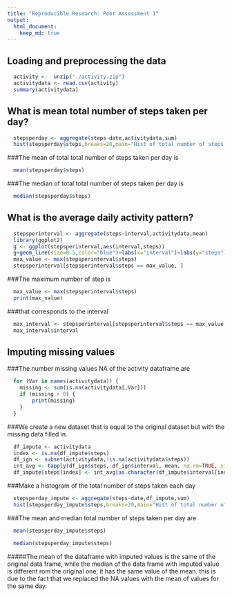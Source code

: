 ```yaml
---
title: "Reproducible Research: Peer Assessment 1"
output: 
  html_document:
    keep_md: true
---
```



## Loading and preprocessing the data

```r
  activity <-  unzip("./activity.zip")
  activitydata <- read.csv(activity)
  summary(activitydata)
```


## What is mean total number of steps taken per day?
```r
  stepsperday <- aggregate(steps~date,activitydata,sum)
  hist(stepsperday$steps,breaks=20,main="Hist of total number of steps taken each day",col="wheat",xlab="steps")

```

###The mean of total total number of steps taken per day is

```r
  mean(stepsperday$steps)
```

###The median of total total number of steps taken per day is

```r
  median(stepsperday$steps)
```

## What is the average daily activity pattern?

```r
  stepsperinterval <- aggregate(steps~interval,activitydata,mean)
  library(ggplot2)
  g <- ggplot(stepsperinterval,aes(interval,steps))
  g+geom_line(size=0.5,color="blue")+labs(x="interval")+labs(y="steps")+labs(title="Average number of steps taken, averaged across all days")
  max_value <- max(stepsperinterval$steps)
  stepsperinterval[stepsperinterval$steps == max_value, ]
```

###The maximum number of step is 
```r
  max_value <- max(stepsperinterval$steps)
  print(max_value) 
```

###that corresponds to the interval
```r
  max_interval <- stepsperinterval[stepsperinterval$steps == max_value, ]
  max_interval$interval
```

## Imputing missing values

###The number missing values NA of the activity dataframe are 
```r
  for (Var in names(activitydata)) {
    missing <- sum(is.na(activitydata[,Var]))
    if (missing > 0) {
        print(missing)
    }
  }
```

###We create a new dataset that is equal to the original dataset but with the missing data filled in.
```r
  df_impute <- activitydata
  index <- is.na(df_impute$steps)
  df_ign <- subset(activitydata,!is.na(activitydata$steps))
  int_avg <- tapply(df_ign$steps, df_ign$interval, mean, na.rm=TRUE, simplify=T)
  df_impute$steps[index] <- int_avg[as.character(df_impute$interval[index])]
```
###Make a histogram of the total number of steps taken each day
```r
  stepsperday_impute <- aggregate(steps~date,df_impute,sum)
  hist(stepsperday_impute$steps,breaks=20,main="Hist of total number of steps taken each day, with missing data replaced",col="wheat",xlab="steps")
```

###The mean and median total number of steps taken per day are
```r
  mean(stepsperday_impute$steps)
```

```r
  median(stepsperday_impute$steps)
```

#####The mean of the dataframe with imputed values is the same of the original data frame, while the median of the data frame with imputed value is different rom the original one, it has the same value of the mean. this is due to the fact that we replaced the NA values with the mean of values for the same day.



